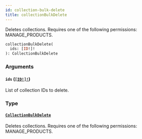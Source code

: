 ```yaml
---
id: collection-bulk-delete
title: collectionBulkDelete
---
```


Deletes collections. Requires one of the following permissions: MANAGE_PRODUCTS.

```graphql
collectionBulkDelete(
  ids: [ID!]!
): CollectionBulkDelete

```

### Arguments

#### `ids` ([`[ID!]!`](../../../developer/api-reference/scalars/id))

List of collection IDs to delete.

### Type

#### [`CollectionBulkDelete`](../../../developer/api-reference/objects/collection-bulk-delete)

Deletes collections. Requires one of the following permissions: MANAGE_PRODUCTS.
